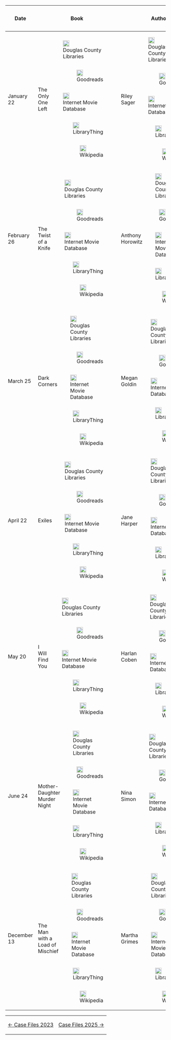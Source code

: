 {| class="wikitable sortable"
! Date
! Book
! Author
! Series
! Meeting Notes
|-
| January 22
| data-sort-value="Only One Left"|  <div style="display: table; width:100%;"><div style="display: table-row;"><div style="display: table-cell; vertical-align: middle;">The Only One Left</div><div style="display: table-cell; float: right;"><div style="display: flex; flex-wrap: wrap; justify-content: flex-end;"><div style="display: table-cell;">[[Image:DouglasCountyLibraries.png|20px|link=https://dcl.bibliocommons.com/item/show/1759084114|Douglas County Libraries]]</div><div style="display: table-cell;">[[Image:Goodreads.png|20px|link=https://www.goodreads.com/book/show/62703226-the-only-one-left|Goodreads]]</div><div style="display: table-cell;">[[Image:IMDb_2.png|20px|link=https://www.imdb.com/find?s=all&q=The+Only+One+Left|Internet Movie Database]]</div><div style="display: table-cell;">[[Image:LibraryThing.png|20px|link=https://www.librarything.com/work/29306937|LibraryThing]]</div><div style="display: table-cell;">[[Image:Wikipedia.png|20px|link=https://en.wikipedia.org/wiki/The_Only_One_Left|Wikipedia]]</div></div></div></div></div>
| data-sort-value="Sager, Riley"| <div style="display: table; width:100%;"><div style="display: table-row;"><div style="display: table-cell; vertical-align: middle;">Riley Sager</div><div style="display: table-cell; float: right;"><div style="display: flex; flex-wrap: wrap; justify-content: flex-end;"><div style="display: table-cell;">[[Image:DouglasCountyLibraries_2.png|20px|link=https://dcl.bibliocommons.com/v2/search?searchType=smart&query=Riley+Sager|Douglas County Libraries]]</div><div style="display: table-cell;">[[Image:Goodreads.png|20px|link=https://www.goodreads.com/author/show/15263414.Riley_Sager|Goodreads]]</div><div style="display: table-cell;">[[Image:IMDb_2.png|20px|link=https://www.imdb.com/find?s=all&q=Riley+Sager|Internet Movie Database]]</div><div style="display: table-cell;">[[Image:LibraryThing.png|20px|link=https://www.librarything.com/author/sagerriley|LibraryThing]]</div><div style="display: table-cell;">[[Image:Wikipedia.png|20px|link=https://en.wikipedia.org/wiki/Riley_Sager|Wikipedia]]</div></div></div></div></div>
| 
| [[2024.01.22 Meeting Notes]]
|-
| February 26
| data-sort-value="Twist of a Knife"|  <div style="display: table; width:100%;"><div style="display: table-row;"><div style="display: table-cell; vertical-align: middle;">The Twist of a Knife</div><div style="display: table-cell; float: right;"><div style="display: flex; flex-wrap: wrap; justify-content: flex-end;"><div style="display: table-cell;">[[Image:DouglasCountyLibraries.png|20px|link=https://dcl.bibliocommons.com/item/show/1747454114|Douglas County Libraries]]</div><div style="display: table-cell;">[[Image:Goodreads.png|20px|link=https://www.goodreads.com/book/show/60461888-the-twist-of-a-knife|Goodreads]]</div><div style="display: table-cell;">[[Image:IMDb_2.png|20px|link=https://www.imdb.com/find?s=all&q=The+Twist+of+a+Knife|Internet Movie Database]]</div><div style="display: table-cell;">[[Image:LibraryThing.png|20px|link=https://www.librarything.com/work/27829864|LibraryThing]]</div><div style="display: table-cell;">[[Image:Wikipedia_2.png|20px|link=https://en.wikipedia.org/wiki/The_Twist_of_a_Knife|Wikipedia]]</div></div></div></div></div>
| data-sort-value="Horowitz, Anthony"| <div style="display: table; width:100%;"><div style="display: table-row;"><div style="display: table-cell; vertical-align: middle;">Anthony Horowitz</div><div style="display: table-cell; float: right;"><div style="display: flex; flex-wrap: wrap; justify-content: flex-end;"><div style="display: table-cell;">[[Image:DouglasCountyLibraries_2.png|20px|link=https://dcl.bibliocommons.com/v2/search?searchType=smart&query=Anthony+Horowitz|Douglas County Libraries]]</div><div style="display: table-cell;">[[Image:Goodreads.png|20px|link=https://www.goodreads.com/author/show/32590.Anthony_Horowitz|Goodreads]]</div><div style="display: table-cell;">[[Image:IMDb.png|20px|link=https://www.imdb.com/name/nm0395275|Internet Movie Database]]</div><div style="display: table-cell;">[[Image:LibraryThing.png|20px|link=https://www.librarything.com/author/horowitzanthony|LibraryThing]]</div><div style="display: table-cell;">[[Image:Wikipedia.png|20px|link=https://en.wikipedia.org/wiki/Anthony_Horowitz|Wikipedia]]</div></div></div></div></div>
| <div style="display: table; width:100%;"><div style="display: table-row;"><div style="display: table-cell; vertical-align: middle;">Detective Daniel Hawthorne #4</div><div style="display: table-cell; float: right;"><div style="display: flex; flex-wrap: wrap; justify-content: flex-end;"><div style="display: table-cell;">[[Image:DouglasCountyLibraries_2.png|20px|link=https://dcl.bibliocommons.com/v2/search?searchType=smart&query=Detective+Daniel+Hawthorne|Douglas County Libraries]]</div><div style="display: table-cell;">[[Image:Goodreads.png|20px|link=https://www.goodreads.com/series/238438-hawthorne-and-horowitz-mystery|Goodreads]]</div><div style="display: table-cell;">[[Image:IMDb_2.png|20px|link=https://www.imdb.com/find?s=all&q=Detective+Daniel+Hawthorne|Internet Movie Database]]</div><div style="display: table-cell;">[[Image:LibraryThing.png|20px|link=https://www.librarything.com/nseries/26810/Hawthorne-Horowitz|LibraryThing]]</div><div style="display: table-cell;">[[Image:Wikipedia_2.png|20px|link=https://en.wikipedia.org/wiki/Detective_Daniel_Hawthorne|Wikipedia]]</div></div></div></div></div>
| [[2024.02.26 Meeting Notes]]
|-
| March 25
| <div style="display: table; width:100%;"><div style="display: table-row;"><div style="display: table-cell; vertical-align: middle;">Dark Corners</div><div style="display: table-cell; float: right;"><div style="display: flex; flex-wrap: wrap; justify-content: flex-end;"><div style="display: table-cell;">[[Image:DouglasCountyLibraries.png|20px|link=https://dcl.bibliocommons.com/item/show/1767908114|Douglas County Libraries]]</div><div style="display: table-cell;">[[Image:Goodreads.png|20px|link=https://www.goodreads.com/book/show/61884922-dark-corners|Goodreads]]</div><div style="display: table-cell;">[[Image:IMDb_2.png|20px|link=https://www.imdb.com/find?s=all&q=Dark+Corners|Internet Movie Database]]</div><div style="display: table-cell;">[[Image:LibraryThing.png|20px|link=https://www.librarything.com/work/29394549|LibraryThing]]</div><div style="display: table-cell;">[[Image:Wikipedia_2.png|20px|link=https://en.wikipedia.org/wiki/Dark_Corners|Wikipedia]]</div></div></div></div></div>
| data-sort-value="Goldin, Megan"| <div style="display: table; width:100%;"><div style="display: table-row;"><div style="display: table-cell; vertical-align: middle;">Megan Goldin</div><div style="display: table-cell; float: right;"><div style="display: flex; flex-wrap: wrap; justify-content: flex-end;"><div style="display: table-cell;">[[Image:DouglasCountyLibraries_2.png|20px|link=https://dcl.bibliocommons.com/v2/search?searchType=smart&query=Megan+Goldin|Douglas County Libraries]]</div><div style="display: table-cell;">[[Image:Goodreads.png|20px|link=https://www.goodreads.com/author/show/16718134.Megan_Goldin|Goodreads]]</div><div style="display: table-cell;">[[Image:IMDb_2.png|20px|link=https://www.imdb.com/find?s=all&q=Megan+Goldin|Internet Movie Database]]</div><div style="display: table-cell;">[[Image:LibraryThing.png|20px|link=https://www.librarything.com/author/goldinmegan|LibraryThing]]</div><div style="display: table-cell;">[[Image:Wikipedia_2.png|20px|link=https://en.wikipedia.org/wiki/Megan_Goldin|Wikipedia]]</div></div></div></div></div>
| <div style="display: table; width:100%;"><div style="display: table-row;"><div style="display: table-cell; vertical-align: middle;">Rachel Krall #2</div><div style="display: table-cell; float: right;"><div style="display: flex; flex-wrap: wrap; justify-content: flex-end;"><div style="display: table-cell;">[[Image:DouglasCountyLibraries_2.png|20px|link=https://dcl.bibliocommons.com/v2/search?searchType=smart&query=Rachel+Krall|Douglas County Libraries]]</div><div style="display: table-cell;">[[Image:Goodreads.png|20px|link=https://www.goodreads.com/series/357929-rachel-krall|Goodreads]]</div><div style="display: table-cell;">[[Image:IMDb_2.png|20px|link=https://www.imdb.com/find?s=all&q=Rachel+Krall|Internet Movie Database]]</div><div style="display: table-cell;">[[Image:LibraryThing.png|20px|link=https://www.librarything.com/nseries/360099/Rachel-Krall|LibraryThing]]</div><div style="display: table-cell;">[[Image:Wikipedia_2.png|20px|link=https://en.wikipedia.org/wiki/Rachel_Krall|Wikipedia]]</div></div></div></div></div>
| [[2024.03.25 Meeting Notes]]
|-
| April 22
| <div style="display: table; width:100%;"><div style="display: table-row;"><div style="display: table-cell; vertical-align: middle;">Exiles</div><div style="display: table-cell; float: right;"><div style="display: flex; flex-wrap: wrap; justify-content: flex-end;"><div style="display: table-cell;">[[Image:DouglasCountyLibraries_2.png|20px|link=https://dcl.bibliocommons.com/v2/search?searchType=smart&query=Exiles|Douglas County Libraries]]</div><div style="display: table-cell;">[[Image:Goodreads_2.png|20px|link=https://www.goodreads.com/search?q=Exiles|Goodreads]]</div><div style="display: table-cell;">[[Image:IMDb_2.png|20px|link=https://www.imdb.com/find?s=all&q=Exiles|Internet Movie Database]]</div><div style="display: table-cell;">[[Image:LibraryThing.png|20px|link=https://www.librarything.com/work/28366705|LibraryThing]]</div><div style="display: table-cell;">[[Image:Wikipedia_2.png|20px|link=https://en.wikipedia.org/wiki/Exiles|Wikipedia]]</div></div></div></div></div>
| data-sort-value="Harper, Jane"| <div style="display: table; width:100%;"><div style="display: table-row;"><div style="display: table-cell; vertical-align: middle;">Jane Harper</div><div style="display: table-cell; float: right;"><div style="display: flex; flex-wrap: wrap; justify-content: flex-end;"><div style="display: table-cell;">[[Image:DouglasCountyLibraries_2.png|20px|link=https://dcl.bibliocommons.com/v2/search?searchType=smart&query=Jane+Harper|Douglas County Libraries]]</div><div style="display: table-cell;">[[Image:Goodreads.png|20px|link=https://www.goodreads.com/author/show/556546.Jane_Harper|Goodreads]]</div><div style="display: table-cell;">[[Image:IMDb.png|20px|link=https://www.imdb.com/name/nm7681091|Internet Movie Database]]</div><div style="display: table-cell;">[[Image:LibraryThing.png|20px|link=https://www.librarything.com/author/harperjane-1|LibraryThing]]</div><div style="display: table-cell;">[[Image:Wikipedia.png|20px|link=https://en.wikipedia.org/wiki/Jane_Harper|Wikipedia]]</div></div></div></div></div>
| <div style="display: table; width:100%;"><div style="display: table-row;"><div style="display: table-cell; vertical-align: middle;">Aaron Falk #3</div><div style="display: table-cell; float: right;"><div style="display: flex; flex-wrap: wrap; justify-content: flex-end;"><div style="display: table-cell;">[[Image:DouglasCountyLibraries_2.png|20px|link=https://dcl.bibliocommons.com/v2/search?searchType=smart&query=Aaron+Falk|Douglas County Libraries]]</div><div style="display: table-cell;">[[Image:Goodreads.png|20px|link=https://www.goodreads.com/series/197462-aaron-falk|Goodreads]]</div><div style="display: table-cell;">[[Image:IMDb_2.png|20px|link=https://www.imdb.com/find?s=all&q=Aaron+Falk|Internet Movie Database]]</div><div style="display: table-cell;">[[Image:LibraryThing.png|20px|link=https://www.librarything.com/nseries/11845/Aaron-Falk|LibraryThing]]</div><div style="display: table-cell;">[[Image:Wikipedia_2.png|20px|link=https://en.wikipedia.org/wiki/Aaron_Falk|Wikipedia]]</div></div></div></div></div>
| [[2024.04.22 Meeting Notes]]
|-
| May 20
| <div style="display: table; width:100%;"><div style="display: table-row;"><div style="display: table-cell; vertical-align: middle;">I Will Find You</div><div style="display: table-cell; float: right;"><div style="display: flex; flex-wrap: wrap; justify-content: flex-end;"><div style="display: table-cell;">[[Image:DouglasCountyLibraries.png|20px|link=https://dcl.bibliocommons.com/item/show/1764476114|Douglas County Libraries]]</div><div style="display: table-cell;">[[Image:Goodreads.png|20px|link=https://www.goodreads.com/book/show/61392437-i-will-find-you|Goodreads]]</div><div style="display: table-cell;">[[Image:IMDb_2.png|20px|link=https://www.imdb.com/find?s=all&q=I+Will+Find+You|Internet Movie Database]]</div><div style="display: table-cell;">[[Image:LibraryThing.png|20px|link=https://www.librarything.com/work/28556680|LibraryThing]]</div><div style="display: table-cell;">[[Image:Wikipedia_2.png|20px|link=https://en.wikipedia.org/wiki/I_Will_Find_You|Wikipedia]]</div></div></div></div></div>
| data-sort-value="Coben, Harlan"| <div style="display: table; width:100%;"><div style="display: table-row;"><div style="display: table-cell; vertical-align: middle;">Harlan Coben</div><div style="display: table-cell; float: right;"><div style="display: flex; flex-wrap: wrap; justify-content: flex-end;"><div style="display: table-cell;">[[Image:DouglasCountyLibraries_2.png|20px|link=https://dcl.bibliocommons.com/v2/search?searchType=smart&query=Harlan+Coben|Douglas County Libraries]]</div><div style="display: table-cell;">[[Image:Goodreads.png|20px|link=https://www.goodreads.com/author/show/24689.Harlan_Coben|Goodreads]]</div><div style="display: table-cell;">[[Image:IMDb.png|20px|link=https://www.imdb.com/name/nm1454192|Internet Movie Database]]</div><div style="display: table-cell;">[[Image:LibraryThing.png|20px|link=https://www.librarything.com/author/cobenharlan|LibraryThing]]</div><div style="display: table-cell;">[[Image:Wikipedia.png|20px|link=https://en.wikipedia.org/wiki/Harlan_Coben|Wikipedia]]</div></div></div></div></div>
| 
| [[2024.05.20 Meeting Notes]]
|-
| June 24
| <div style="display: table; width:100%;"><div style="display: table-row;"><div style="display: table-cell; vertical-align: middle;">Mother-Daughter Murder Night</div><div style="display: table-cell; float: right;"><div style="display: flex; flex-wrap: wrap; justify-content: flex-end;"><div style="display: table-cell;">[[Image:DouglasCountyLibraries.png|20px|link=https://dcl.bibliocommons.com/item/show/1771930114|Douglas County Libraries]]</div><div style="display: table-cell;">[[Image:Goodreads.png|20px|link=https://www.goodreads.com/book/show/65646968-mother-daughter-murder-night|Goodreads]]</div><div style="display: table-cell;">[[Image:IMDb_2.png|20px|link=https://www.imdb.com/find?s=all&q=Mother-Daughter+Murder+Night|Internet Movie Database]]</div><div style="display: table-cell;">[[Image:LibraryThing.png|20px|link=https://www.librarything.com/work/30011934|LibraryThing]]</div><div style="display: table-cell;">[[Image:Wikipedia_2.png|20px|link=https://en.wikipedia.org/wiki/Mother-Daughter_Murder_Night|Wikipedia]]</div></div></div></div></div>
| data-sort-value="Simon, Nina"| <div style="display: table; width:100%;"><div style="display: table-row;"><div style="display: table-cell; vertical-align: middle;">Nina Simon</div><div style="display: table-cell; float: right;"><div style="display: flex; flex-wrap: wrap; justify-content: flex-end;"><div style="display: table-cell;">[[Image:DouglasCountyLibraries_2.png|20px|link=https://dcl.bibliocommons.com/v2/search?searchType=smart&query=Nina+Simon|Douglas County Libraries]]</div><div style="display: table-cell;">[[Image:Goodreads.png|20px|link=https://www.goodreads.com/author/show/3408558.Nina_Simon|Goodreads]]</div><div style="display: table-cell;">[[Image:IMDb_2.png|20px|link=https://www.imdb.com/find?s=all&q=Nina+Simon|Internet Movie Database]]</div><div style="display: table-cell;">[[Image:LibraryThing.png|20px|link=https://www.librarything.com/author/simonnina|LibraryThing]]</div><div style="display: table-cell;">[[Image:Wikipedia_2.png|20px|link=https://en.wikipedia.org/wiki/Nina_Simon|Wikipedia]]</div></div></div></div></div>
| 
| [[2024.06.24 Meeting Notes]]
|-
| December 13
| data-sort-value="Man with a Load of Mischief"|  <div style="display: table; width:100%;"><div style="display: table-row;"><div style="display: table-cell; vertical-align: middle;">The Man with a Load of Mischief</div><div style="display: table-cell; float: right;"><div style="display: flex; flex-wrap: wrap; justify-content: flex-end;"><div style="display: table-cell;">[[Image:DouglasCountyLibraries_2.png|20px|link=https://dcl.bibliocommons.com/v2/search?searchType=smart&query=The+Man+with+a+Load+of+Mischief|Douglas County Libraries]]</div><div style="display: table-cell;">[[Image:Goodreads.png|20px|link=https://www.goodreads.com/book/show/25176.The_Man_With_a_Load_of_Mischief|Goodreads]]</div><div style="display: table-cell;">[[Image:IMDb_2.png|20px|link=https://www.imdb.com/find?s=all&q=The+Man+with+a+Load+of+Mischief|Internet Movie Database]]</div><div style="display: table-cell;">[[Image:LibraryThing.png|20px|link=https://www.librarything.com/work/22728|LibraryThing]]</div><div style="display: table-cell;">[[Image:Wikipedia_2.png|20px|link=https://en.wikipedia.org/wiki/The_Man_with_a_Load_of_Mischief|Wikipedia]]</div></div></div></div></div>
| data-sort-value="Grimes, Martha"| <div style="display: table; width:100%;"><div style="display: table-row;"><div style="display: table-cell; vertical-align: middle;">Martha Grimes</div><div style="display: table-cell; float: right;"><div style="display: flex; flex-wrap: wrap; justify-content: flex-end;"><div style="display: table-cell;">[[Image:DouglasCountyLibraries_2.png|20px|link=https://dcl.bibliocommons.com/v2/search?searchType=smart&query=Martha+Grimes|Douglas County Libraries]]</div><div style="display: table-cell;">[[Image:Goodreads.png|20px|link=https://www.goodreads.com/author/show/14150.Martha_Grimes|Goodreads]]</div><div style="display: table-cell;">[[Image:IMDb_2.png|20px|link=https://www.imdb.com/find?s=all&q=Martha+Grimes|Internet Movie Database]]</div><div style="display: table-cell;">[[Image:LibraryThing.png|20px|link=https://www.librarything.com/author/grimesmartha|LibraryThing]]</div><div style="display: table-cell;">[[Image:Wikipedia.png|20px|link=https://en.wikipedia.org/wiki/Martha_Grimes|Wikipedia]]</div></div></div></div></div>
| 
| [[2024.12.13 Meeting Notes]]
|}

{| style="width: 100%;"
| style="text-align: left;" | [[Case Files 2023 | &larr; Case Files 2023]]
| style="text-align: right;" | [[Case Files 2025 | Case Files 2025 &rarr;]]
|}
